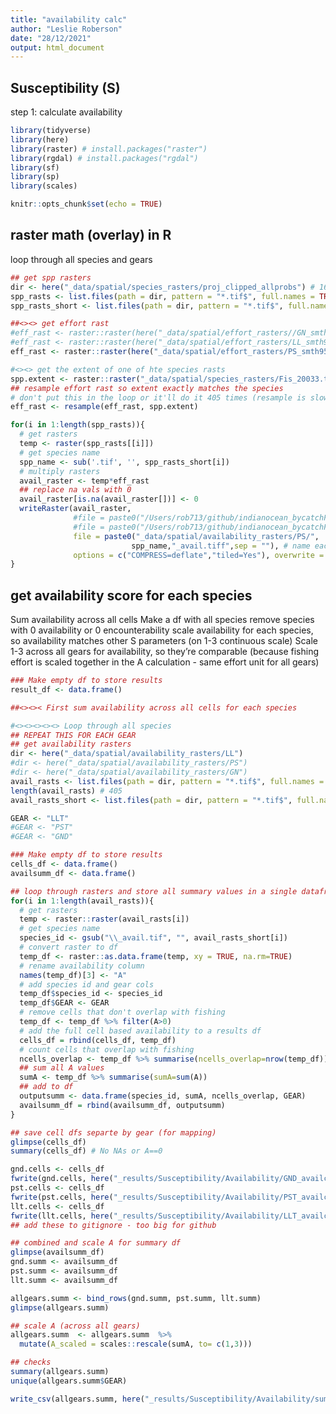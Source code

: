 ```yaml
---
title: "availability calc"
author: "Leslie Roberson"
date: "28/12/2021"
output: html_document
---
```


## Susceptibility (S)

step 1: calculate availability 

```r

library(tidyverse)
library(here)
library(raster) # install.packages("raster")
library(rgdal) # install.packages("rgdal")
library(sf)
library(sp)
library(scales)

knitr::opts_chunk$set(echo = TRUE)
```

## raster math (overlay) in R

loop through all species and gears

```r
## get spp rasters
dir <- here("_data/spatial/species_rasters/proj_clipped_allprobs") # 161 Mb - git ignore, stored locally
spp_rasts <- list.files(path = dir, pattern = "*.tif$", full.names = TRUE) 
spp_rasts_short <- list.files(path = dir, pattern = "*.tif$", full.names = FALSE)

##<><> get effort rast
#eff_rast <- raster::raster(here("_data/spatial/effort_rasters//GN_smth95_scaled.tif"))
#eff_rast <- raster::raster(here("_data/spatial/effort_rasters/LL_smth95_scaled.tif"))
eff_rast <- raster::raster(here("_data/spatial/effort_rasters/PS_smth95_scaled.tif"))

#<><> get the extent of one of hte species rasts
spp.extent <- raster::raster("_data/spatial/species_rasters/Fis_20033.tif")
## resample effort rast so extent exactly matches the species 
# don't put this in the loop or it'll do it 405 times (resample is slow)
eff_rast <- resample(eff_rast, spp.extent)

for(i in 1:length(spp_rasts)){
  # get rasters
  temp <- raster(spp_rasts[[i]]) 
  # get species name
  spp_name <- sub('.tif', '', spp_rasts_short[i]) 
  # multiply rasters
  avail_raster <- temp*eff_rast
  ## replace na vals with 0
  avail_raster[is.na(avail_raster[])] <- 0
  writeRaster(avail_raster, 
              #file = paste0("/Users/rob713/github/indianocean_bycatchPSA_ms/_data/spatial/availability_rasters/GN/",
              #file = paste0("/Users/rob713/github/indianocean_bycatchPSA_ms/_data/spatial/availability_rasters/LL/",
              file = paste0("_data/spatial/availability_rasters/PS/",
                           spp_name,"_avail.tiff",sep = ""), # name each file with the SpeciesID & save as geotiff
              options = c("COMPRESS=deflate","tiled=Yes"), overwrite = TRUE)
}

```

## get availability score for each species

Sum availability across all cells 
Make a df with all species
remove species with 0 availability or 0 encounterability
scale availability for each species, so availability matches other S parameters (on 1-3 continuous scale)
Scale 1-3 across all gears for availability, so they're comparable (because fishing effort is scaled together in the A calculation - same effort unit for all gears)

```r

### Make empty df to store results
result_df <- data.frame()

##<><>< First sum availability across all cells for each species

#<><><><><> Loop through all species
## REPEAT THIS FOR EACH GEAR
## get availability rasters 
dir <- here("_data/spatial/availability_rasters/LL")
#dir <- here("_data/spatial/availability_rasters/PS")
#dir <- here("_data/spatial/availability_rasters/GN") 
avail_rasts <- list.files(path = dir, pattern = "*.tif$", full.names = TRUE) 
length(avail_rasts) # 405
avail_rasts_short <- list.files(path = dir, pattern = "*.tif$", full.names = FALSE)

GEAR <- "LLT"
#GEAR <- "PST"
#GEAR <- "GND"

### Make empty df to store results
cells_df <- data.frame()
availsumm_df <- data.frame()

## loop through rasters and store all summary values in a single dataframe, with a column for gear
for(i in 1:length(avail_rasts)){
  # get rasters
  temp <- raster::raster(avail_rasts[i])
  # get species name
  species_id <- gsub("\\_avail.tif", "", avail_rasts_short[i])
  # convert raster to df
  temp_df <- raster::as.data.frame(temp, xy = TRUE, na.rm=TRUE) 
  # rename availability column
  names(temp_df)[3] <- "A"
  # add species id and gear cols
  temp_df$species_id <- species_id
  temp_df$GEAR <- GEAR
  # remove cells that don't overlap with fishing
  temp_df <- temp_df %>% filter(A>0)
  # add the full cell based availability to a results df
  cells_df = rbind(cells_df, temp_df)
  # count cells that overlap with fishing
  ncells_overlap <- temp_df %>% summarise(ncells_overlap=nrow(temp_df))
  ## sum all A values
  sumA <- temp_df %>% summarise(sumA=sum(A))
  ## add to df
  outputsumm <- data.frame(species_id, sumA, ncells_overlap, GEAR)
  availsumm_df = rbind(availsumm_df, outputsumm)
}

## save cell dfs separte by gear (for mapping)
glimpse(cells_df)
summary(cells_df) # No NAs or A==0

gnd.cells <- cells_df
fwrite(gnd.cells, here("_results/Susceptibility/Availability/GND_availcells.csv"))
pst.cells <- cells_df
fwrite(pst.cells, here("_results/Susceptibility/Availability/PST_availcells.csv"))
llt.cells <- cells_df
fwrite(llt.cells, here("_results/Susceptibility/Availability/LLT_availcells.csv"))
## add these to gitignore - too big for github

## combined and scale A for summary df
glimpse(availsumm_df)
gnd.summ <- availsumm_df
pst.summ <- availsumm_df
llt.summ <- availsumm_df

allgears.summ <- bind_rows(gnd.summ, pst.summ, llt.summ)
glimpse(allgears.summ)

## scale A (across all gears)
allgears.summ  <- allgears.summ  %>%
  mutate(A_scaled = scales::rescale(sumA, to= c(1,3)))

## checks
summary(allgears.summ)
unique(allgears.summ$GEAR)

write_csv(allgears.summ, here("_results/Susceptibility/Availability/sum_availcells_allgears.csv"))

```


